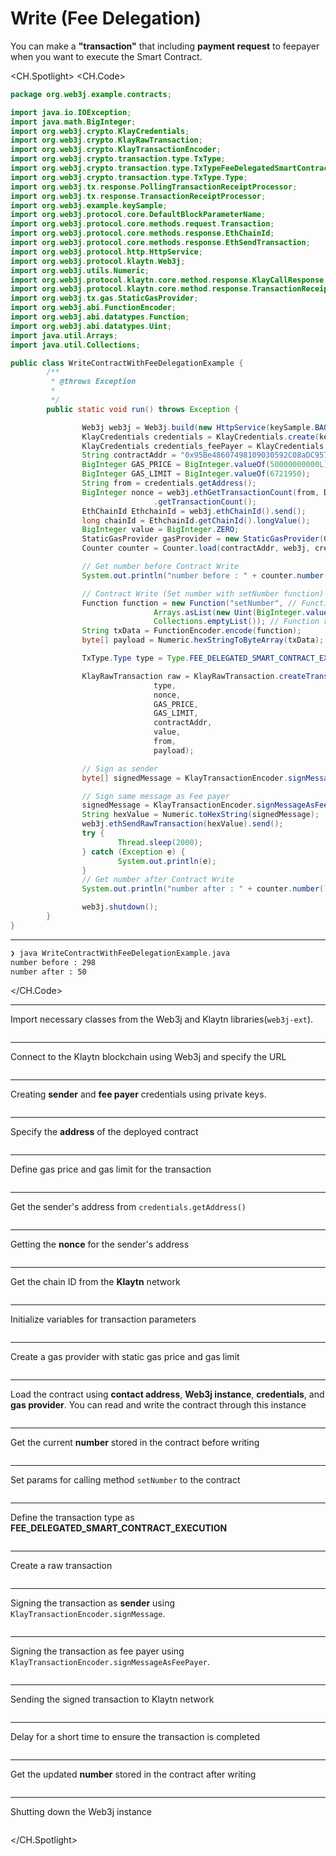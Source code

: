 # Write (Fee Delegation)
You can make a **"transaction"** that including **payment request** to feepayer when you want to execute the Smart Contract.

<CH.Spotlight>
<CH.Code>

```java WriteContractWithFeeDelegationExample.java
package org.web3j.example.contracts;

import java.io.IOException;
import java.math.BigInteger;
import org.web3j.crypto.KlayCredentials;
import org.web3j.crypto.KlayRawTransaction;
import org.web3j.crypto.KlayTransactionEncoder;
import org.web3j.crypto.transaction.type.TxType;
import org.web3j.crypto.transaction.type.TxTypeFeeDelegatedSmartContractExecution;
import org.web3j.crypto.transaction.type.TxType.Type;
import org.web3j.tx.response.PollingTransactionReceiptProcessor;
import org.web3j.tx.response.TransactionReceiptProcessor;
import org.web3j.example.keySample;
import org.web3j.protocol.core.DefaultBlockParameterName;
import org.web3j.protocol.core.methods.request.Transaction;
import org.web3j.protocol.core.methods.response.EthChainId;
import org.web3j.protocol.core.methods.response.EthSendTransaction;
import org.web3j.protocol.http.HttpService;
import org.web3j.protocol.klaytn.Web3j;
import org.web3j.utils.Numeric;
import org.web3j.protocol.klaytn.core.method.response.KlayCallResponse;
import org.web3j.protocol.klaytn.core.method.response.TransactionReceipt;
import org.web3j.tx.gas.StaticGasProvider;
import org.web3j.abi.FunctionEncoder;
import org.web3j.abi.datatypes.Function;
import org.web3j.abi.datatypes.Uint;
import java.util.Arrays;
import java.util.Collections;

public class WriteContractWithFeeDelegationExample {
        /**
         * @throws Exception
         * 
         */
        public static void run() throws Exception {

                Web3j web3j = Web3j.build(new HttpService(keySample.BAOBAB_URL));
                KlayCredentials credentials = KlayCredentials.create(keySample.LEGACY_KEY_privkey);
                KlayCredentials credentials_feePayer = KlayCredentials.create(keySample.LEGACY_KEY_FEEPAYER_privkey);
                String contractAddr = "0x95Be48607498109030592C08aDC9577c7C2dD505";
                BigInteger GAS_PRICE = BigInteger.valueOf(50000000000L);
                BigInteger GAS_LIMIT = BigInteger.valueOf(6721950);
                String from = credentials.getAddress();
                BigInteger nonce = web3j.ethGetTransactionCount(from, DefaultBlockParameterName.LATEST).send()
                                .getTransactionCount();
                EthChainId EthchainId = web3j.ethChainId().send();
                long chainId = EthchainId.getChainId().longValue();
                BigInteger value = BigInteger.ZERO;
                StaticGasProvider gasProvider = new StaticGasProvider(GAS_PRICE, GAS_LIMIT);
                Counter counter = Counter.load(contractAddr, web3j, credentials.convertToCredentials(), gasProvider);

                // Get number before Contract Write
                System.out.println("number before : " + counter.number().send());

                // Contract Write (Set number with setNumber function)
                Function function = new Function("setNumber", // Function name
                                Arrays.asList(new Uint(BigInteger.valueOf(50))), // Function input parameters
                                Collections.emptyList()); // Function returned parameters
                String txData = FunctionEncoder.encode(function);
                byte[] payload = Numeric.hexStringToByteArray(txData);

                TxType.Type type = Type.FEE_DELEGATED_SMART_CONTRACT_EXECUTION;

                KlayRawTransaction raw = KlayRawTransaction.createTransaction(
                                type,
                                nonce,
                                GAS_PRICE,
                                GAS_LIMIT,
                                contractAddr,
                                value,
                                from,
                                payload);

                // Sign as sender
                byte[] signedMessage = KlayTransactionEncoder.signMessage(raw, chainId, credentials);

                // Sign same message as Fee payer
                signedMessage = KlayTransactionEncoder.signMessageAsFeePayer(raw, chainId, credentials_feePayer);
                String hexValue = Numeric.toHexString(signedMessage);
                web3j.ethSendRawTransaction(hexValue).send();
                try {
                        Thread.sleep(2000);
                } catch (Exception e) {
                        System.out.println(e);
                }
                // Get number after Contract Write
                System.out.println("number after : " + counter.number().send());

                web3j.shutdown();
        }
}
```
---
```zsh output
❯ java WriteContractWithFeeDelegationExample.java
number before : 298
number after : 50
```
</CH.Code>


---
Import necessary classes from the Web3j and Klaytn libraries(`web3j-ext`).
```java WriteContractWithFeeDelegationExample.java focus=1:28

```

---
Connect to the Klaytn blockchain using Web3j and specify the URL
```java WriteContractWithFeeDelegationExample.java focus=37

```

---
Creating **sender** and **fee payer** credentials using private keys.
```java WriteContractWithFeeDelegationExample.java focus=38:39

```

---
Specify the **address** of the deployed contract
```java WriteContractWithFeeDelegationExample.java focus=38

```

---
Define gas price and gas limit for the transaction
```java WriteContractWithFeeDelegationExample.java focus=41:42

```

---
Get the sender's address from `credentials.getAddress()`
```java WriteContractWithFeeDelegationExample.java focus=43

```

---
Getting the **nonce** for the sender's address
```java WriteContractWithFeeDelegationExample.java focus=44:45

```

---
Get the chain ID from the **Klaytn** network
```java WriteContractWithFeeDelegationExample.java focus=46:47

```

---
Initialize variables for transaction parameters
```java WriteContractWithFeeDelegationExample.java focus=48

```

---
Create a gas provider with static gas price and gas limit
```java WriteContractWithFeeDelegationExample.java focus=49

```

---
Load the contract using **contact address**, **Web3j instance**, **credentials**, and **gas provider**. You can read and write the contract through this instance
```java WriteContractWithFeeDelegationExample.java focus=50

```

---
Get the current **number** stored in the contract before writing
```java WriteContractWithFeeDelegationExample.java focus=52:53

```
---
Set params for calling method `setNumber` to the contract
```java WriteContractWithFeeDelegationExample.java focus=55:60

```

---
Define the transaction type as **FEE_DELEGATED_SMART_CONTRACT_EXECUTION**
```java WriteContractWithFeeDelegationExample.java focus=62

```

---
Create a raw transaction
```java WriteContractWithFeeDelegationExample.java focus=64:72

```
---
Signing the transaction as **sender** using `KlayTransactionEncoder.signMessage`. 
```java WriteContractWithFeeDelegationExample.java focus=74:75

```
---
Signing the transaction as fee payer using `KlayTransactionEncoder.signMessageAsFeePayer`. 
```java WriteContractWithFeeDelegationExample.java focus=77:78

```
---
Sending the signed transaction to Klaytn network
```java WriteContractWithFeeDelegationExample.java focus=80

```
---
Delay for a short time to ensure the transaction is completed
```java WriteContractWithFeeDelegationExample.java focus=81:85

```
---
Get the updated **number** stored in the contract after writing
```java WriteContractWithFeeDelegationExample.java focus=86:87

```
---
Shutting down the Web3j instance
```java WriteContractWithFeeDelegationExample.java focus=89

```

</CH.Spotlight>
